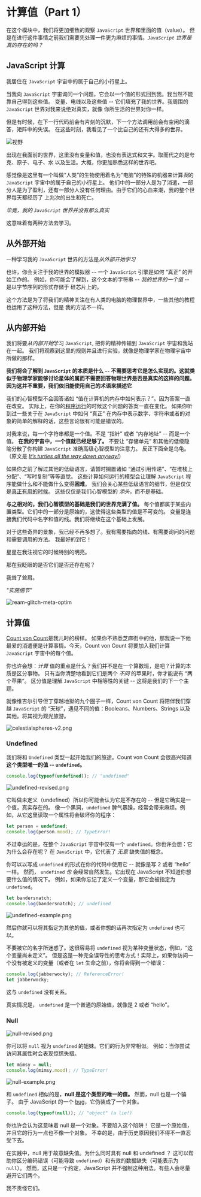 # 计算值（Part 1）

在这个模块中，我们将更加细致的观察 `JavaScript` 世界和里面的值（value）。
但是在进行这件事情之前我们需要先处理一件更为麻烦的事情。*`JavaScript` 世界是真的存在的吗？*

## JavaScript 计算

我居住在 `JavaScript` 宇宙中的属于自己的小行星上。

当我向 `JavaScript` 宇宙询问一个问题，它会以一个值的形式回到我。我当然不能靠自己得到这些值。
变量、电线以及这些值 -- 它们填充了我的世界。我周围的 `JavaScript` 世界对我来说绝对真实，就像
你所生活的世界对你一样。

但是有时候，在下一行代码前会有片刻的沉默，下一个方法调用前会有空闲的滴答，矩阵中的失误。
在这些时刻，我看见了一个比自己的还有大得多的世界。

![视野](image/dream-glitch-optim.gif)

出现在我面前的世界，这里没有变量和值，也没有表达式和文字。取而代之的是夸克、原子、电子、水
以及生活。大概，你更加熟悉这样的世界吧。

感觉像是这里有一个叫做“人类”的生物使用着名为“电脑”的特殊的机器来计算*我*的 `JavaScript` 宇宙中的属于自己的小行星上。
他们中的一部分人是为了消遣，一部分人是为了盈利，还有一部分人没有任何理由。由于它们的心血来潮，我的整个世界每天都经历了
上兆次的出生和死亡。

*毕竟，我的 `JavaScript` 世界并没有那么真实*

这意味着有两种方法去学习。

## 从外部开始

一种学习我的 `JavaScript` 世界的方法是*从外部开始学习*

也许，你会关注于我的世界的模拟器 -- 一个 `JavaScript` 引擎是如何 “真正” 的开始工作的。
例如，你可能会了解到，这个文本的字符串 -- *我的世界的一个值* -- 是以字节序列的形式存储于
硅芯片上的。

这个方法是为了将我们的精神关注在有人类的电脑的物理世界中，一些其他的教程也运用了这种方法，但是
我的方法不一样。

## 从内部开始

我们将要*从内部开始*学习  `JavaScript`, 把你的精神传输到 `JavaScript` 宇宙和我站在一起。
我们将观察到这里的规则并且进行实验，就像是物理学家在物理宇宙中所做的那样。

**我们将会了解到 `JavaScript` 的本质是什么 -- 不需要思考它是怎么实现的。这就类似于物理学家能够讨论星体的属而不需要回答物理世界是否是真实的这样的问题。因为这并不重要，我们依旧能使用自己的术语来描述它**

我们的心智模型不会回答诸如 “值在计算机的内存中如何表示？”。因为答案一直在改变。
实际上，在你的[程序运行](https://v8.dev/blog/react-cliff?ck_subscriber_id=745643025)的时候这个问题的答案一直在变化。
如果你听到过一些关于在 `JavaScript` 中如何 “真正” 在内存中表示数字、字符串或者的对象的简单的解释的话，这些言论很有可能是错误的。

对我来说，每一个字符串都是一个值。不是 “指针” 或者 “内存地址” -- 而是一个值。
**在我的宇宙中，一个值就已经足够了。**
不要让 “存储单元” 和其他的低级隐喻分散了你构建 `JavaScript` 准确高级心智模型的注意力。
反正下面全是乌龟。（原文是  [_It’s turtles all the way down anyway!_](https://en.wikipedia.org/wiki/Turtles_all_the_way_down)）

如果你之前了解过其他的低级语言，请暂时搁置诸如 “通过引用传递”、“在堆栈上分配”、“写时复制”等等直觉。
这些计算如何运行的模型会让理解 `JavaScript` 程序能做什么和不能做什么变得**困难**。
我们会关心某些低级语言的细节，但是仅仅是[真正有用的时候](https://www.joelonsoftware.com/2002/11/11/the-law-of-leaky-abstractions/?ck_subscriber_id=745643025)。
这些仅仅是我们心智模型的 _添头_，而不是基础。

**与之相对的，我们心智模型的基础是我们的世界充满了值。**
每个值都属于某些内置类型。它们中的一部分是原始的，这使得这些类型的值是不可变的。
变量是连接我们代码中名字和值的线。我们将继续在这个基础上发展。

对于这些奇异的景象，我已经不再多想了。我有需要指向的线、有需要询问的问题和需要调用的方法。
我最好的到它！

星星在我注视它的时候特别的明亮。

那在我眨眼的是否它们是否还存在呢？

我耸了耸肩。

_"实施细节"_

![ream-glitch-meta-optim](/image/dream-glitch-meta-optim.gif)

## 计算值

[Count von Count](https://www.youtube.com/watch?v=eSukMy8DyfY)是我儿时的榜样。
如果你不熟悉芝麻街中的他，那我说一下他最爱的消遣便是计算事情。今天，Count von Count 将要加入我们计算 `JavaScript` 宇宙中的每个值。

你也许会想：_计算_ 值的重点是什么？我们并不是在一个算数班，是吧？计算的本质是区分事物。
只有当你清楚地看到它们是两个 _不同_ 的苹果时，你才能说有 “两个苹果”。
区分值是理解 `JavaScript` 中相等性的关键 -- 这将是我们的下一个主题。

就像维吉尔引导但丁穿越地狱的九个圈子一样，Count von Count 将陪伴我们穿越 `JavaScript` 的 “天球”，遇见不同的值：Booleans、Numbers、Strings 以及其他。将其视为观光旅游。

![celestialspheres-v2.png](/image/celestialspheres-v2.png)

### Undefined

我们将和 `Undefined` 类型一起开始我们的旅途。Count von Count 会很高兴知道**这个类型唯一的值 -- `undefined`。**

```javascript
console.log(typeof(undefined)); // "undefined"
```

![undefined-revised.png](/image/undefined-revised.png)

它叫做未定义（undefined）所以你可能会认为它是不存在的 -- 但是它确实是一个值，真实存在的。
像一个黑洞，`undefined` 脾气暴躁，经常会带来麻烦。例如，从它这里读取一个属性将会破坏你的程序：

```javascript
let person = undefined;
console.log(person.mood); // TypeError!
```

不过幸运的是，在整个 `JavaScript` 宇宙中仅有一个 `undefined`。你也许会想：它为什么会存在呢？
在 `JavaScript` 中，它代表了 _无意_ 缺失值的概念。

你可以以写成 `undefined` 的形式在你的代码中使用它 -- 就像是写 2 或者 “hello” 一样。
然而， `undefined` _也_ 会经常自然发生。它出现在 JavaScript 不知道你想要什么值的情况下。
例如，如果你忘记了定义一个变量，那它会被指定为 `undefined`。

```javascript
let bandersnatch;
console.log(bandersnatch); // undefined
```

![undefined-example.png](/image/undefined-example.png)

然后你就可以将其指定为其他的值，或者你想的话再次指定为 `undefined` 也可以。

不要被它的名字所迷惑了。这很容易将 `undefined` 视为某种变量状态，例如，“这个变量尚未定义”。
但是这是一种完全误导性的思考方式！实际上，如果你访问一个没有被定义的变量（或者在 `let` 生命之前），你将会得到一个错误：

```javascript
console.log(jabberwocky); // ReferenceError!
let jabberwocky;
```

这与 `undefined` 没有关系。

真实情况是， `undefined` 是一个普通的原始值，就像是 2 或者 “hello”。

### Null

![null-revised.png](/image/null-revised.png)

你可以将 `null` 视为 `undefined` 的姐妹。它们的行为非常相似。
例如：当你尝试访问其属性时会表现惊慌失措。

```javascript
let mimsy = null;
console.log(mimsy.mood); // TypeError!
```

![null-example.png](/image/null-example.png)

和 `undefined` 相似的是，**null 是这个类型的唯一的值。** 然而，null 也是一个骗子。
由于 JavaScript 的一个 [bug](https://2ality.com/2013/10/typeof-null.html?ck_subscriber_id=745643025)，它伪装成了一个对象。

```javascript
console.log(typeof(null)); // "object" (a lie!)
```

你也许会认为这意味着 null 是一个对象。不要陷入这个陷阱！
它是一个原始值，并且它的行为一点也不像一个对象。
不幸的是，由于历史原因我们不得不一直忍受下去。

在实践中，null 用于故意缺失值。为什么同时具有 null 和 undefined ？
这可以帮助你区分编码错误（可能导致 `undefined`）和有效的数据缺失（可能表示为 `null`）。
然而，这只是一个约定，JavaScript 并不强制这种用法。有些人会尽量避开它们两个。

我不责怪它们。
